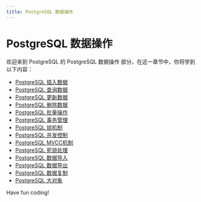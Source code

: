 ```yaml
---
title: PostgreSQL 数据操作
---
```


# PostgreSQL 数据操作

欢迎来到 PostgreSQL 的 PostgreSQL 数据操作 部分，在这一章节中，你将学到以下内容：

- [PostgreSQL 插入数据](./0-postgresql-insert-data.mdx)
- [PostgreSQL 查询数据](./1-postgresql-query-data.mdx)
- [PostgreSQL 更新数据](./2-postgresql-update-data.mdx)
- [PostgreSQL 删除数据](./3-postgresql-delete-data.mdx)
- [PostgreSQL 批量操作](./4-postgresql-bulk-actions.mdx)
- [PostgreSQL 事务管理](./5-postgresql-transaction-management.mdx)
- [PostgreSQL 锁机制](./6-postgresql-lock-mechanism.mdx)
- [PostgreSQL 并发控制](./7-postgresql-concurrency-control.mdx)
- [PostgreSQL MVCC机制](./8-postgresql-mvcc-mechanism.mdx)
- [PostgreSQL 死锁处理](./9-postgresql-deadlock-handling.mdx)
- [PostgreSQL 数据导入](./10-postgresql-data-import.mdx)
- [PostgreSQL 数据导出](./11-postgresql-data-export.mdx)
- [PostgreSQL 数据复制](./12-postgresql-data-replication.mdx)
- [PostgreSQL 大对象](./13-postgresql-large-object.mdx)

Have fun coding!